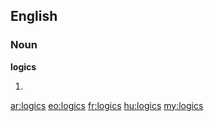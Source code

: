 ==English==

===Noun===
'''logics'''

# {{plural of|[[logic]]}}

[[ar:logics]]
[[eo:logics]]
[[fr:logics]]
[[hu:logics]]
[[my:logics]]